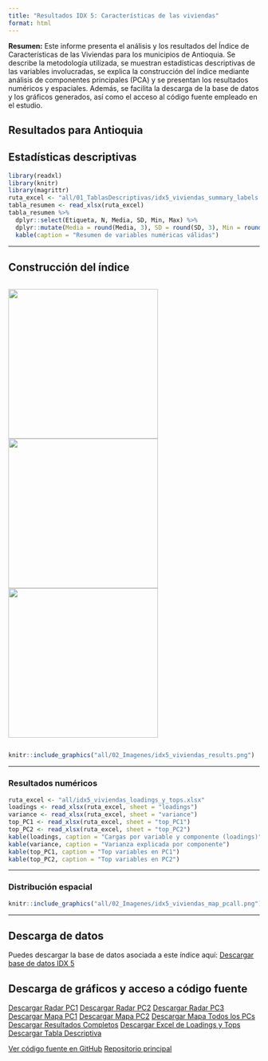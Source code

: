 ```yaml
---
title: "Resultados IDX 5: Características de las viviendas"
format: html
---
```



**Resumen:**
Este informe presenta el análisis y los resultados del Índice de Características de las Viviendas para los municipios de Antioquia. Se describe la metodología utilizada, se muestran estadísticas descriptivas de las variables involucradas, se explica la construcción del índice mediante análisis de componentes principales (PCA) y se presentan los resultados numéricos y espaciales. Además, se facilita la descarga de la base de datos y los gráficos generados, así como el acceso al código fuente empleado en el estudio.


## Resultados para Antioquia


## Estadísticas descriptivas

```r
library(readxl)
library(knitr)
library(magrittr)
ruta_excel <- "all/01_TablasDescriptivas/idx5_viviendas_summary_labels.xlsx"
tabla_resumen <- read_xlsx(ruta_excel)
tabla_resumen %>%
  dplyr::select(Etiqueta, N, Media, SD, Min, Max) %>%
  dplyr::mutate(Media = round(Media, 3), SD = round(SD, 3), Min = round(Min, 3), Max = round(Max, 3)) %>%
  kable(caption = "Resumen de variables numéricas válidas")
```

---

## Construcción del índice

<div style="display: flex; gap: 10px; justify-content: center; align-items: center;">
  <img src="all/idx5_viviendas_radar_PC1.png" width="300px" />
  <img src="all/idx5_viviendas_radar_PC2.png" width="300px" />
  <img src="all/idx5_viviendas_radar_PC3.png" width="300px" />
</div>

```r
knitr::include_graphics("all/02_Imagenes/idx5_viviendas_results.png")
```

---

### Resultados numéricos

```r
ruta_excel <- "all/idx5_viviendas_loadings_y_tops.xlsx"
loadings <- read_xlsx(ruta_excel, sheet = "loadings")
variance <- read_xlsx(ruta_excel, sheet = "variance")
top_PC1 <- read_xlsx(ruta_excel, sheet = "top_PC1")
top_PC2 <- read_xlsx(ruta_excel, sheet = "top_PC2")
kable(loadings, caption = "Cargas por variable y componente (loadings)")
kable(variance, caption = "Varianza explicada por componente")
kable(top_PC1, caption = "Top variables en PC1")
kable(top_PC2, caption = "Top variables en PC2")
```

---

### Distribución espacial

```r
knitr::include_graphics("all/02_Imagenes/idx5_viviendas_map_pcall.png")
```

---

## Descarga de datos

Puedes descargar la base de datos asociada a este índice aquí:
[Descargar base de datos IDX 5](/03_DS/idx5_viviendas.xlsx)

## Descarga de gráficos y acceso a código fuente

<div class="btn-group" role="group">
  <a href="all/idx5_viviendas_radar_PC1.png" class="btn btn-primary" download>Descargar Radar PC1</a>
  <a href="all/idx5_viviendas_radar_PC2.png" class="btn btn-primary" download>Descargar Radar PC2</a>
  <a href="all/idx5_viviendas_radar_PC3.png" class="btn btn-primary" download>Descargar Radar PC3</a>
  <a href="all/02_Imagenes/idx5_viviendas_map_pc1.png" class="btn btn-info" download>Descargar Mapa PC1</a>
  <a href="all/02_Imagenes/idx5_viviendas_map_pc2.png" class="btn btn-info" download>Descargar Mapa PC2</a>
  <a href="all/02_Imagenes/idx5_viviendas_map_pcall.png" class="btn btn-info" download>Descargar Mapa Todos los PCs</a>
  <a href="all/02_Imagenes/idx5_viviendas_results.png" class="btn btn-success" download>Descargar Resultados Completos</a>
  <a href="all/idx5_viviendas_loadings_y_tops.xlsx" class="btn btn-warning" download>Descargar Excel de Loadings y Tops</a>
  <a href="all/01_TablasDescriptivas/idx5_viviendas_summary_labels.xlsx" class="btn btn-warning" download>Descargar Tabla Descriptiva</a>
</div>

<div class="btn-group" role="group">
  <a href="https://github.com/jcmunozmora/pulso_antioquia/tree/main/02_Code/AUX_Functions.R" class="btn btn-dark" target="_blank">Ver código fuente en GitHub</a>
  <a href="https://github.com/jcmunozmora/pulso_antioquia" class="btn btn-dark" target="_blank">Repositorio principal</a>
</div>
